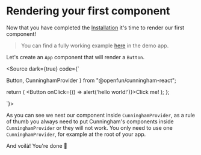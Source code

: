 
<Meta title="Getting Started/First steps"/>

# Rendering your first component

Now that you have completed the [Installation](?path=/docs/getting-started-installation--docs) it's time to render our first component!

> You can find a fully working example [here](https://github.com/openfun/cunningham/blob/main/apps/demo/src/App.tsx) in the demo app.

Let's create an `App` component that will render a `Button`.

<Source dark={true} code={`

  Button,
  CunninghamProvider
} from "@openfun/cunningham-react";

  return (
    <CunninghamProvider>
      <Button onClick={() => alert('hello world!')}>Click me!</Button>
    </CunninghamProvider>
  );
};

`}></Source>


As you can see we nest our component inside `CunninghamProvider`, as a rule of thumb you always need to put Cunningham's components
inside `CunninghamProvider` or they will not work. You only need to use one `CunninghamProvider`, for example at the root of your app.

And voilà! You're done 🥳
